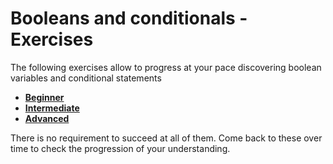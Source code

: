 # Booleans and conditionals - Exercises

The following exercises allow to progress at your pace discovering boolean variables and conditional statements

- [**Beginner**](week_02_booleans_and_conditionals_beginner.qmd#exercises)
- [**Intermediate**](week_02_booleans_and_conditionals_intermediate.qmd#exercises)
- [**Advanced**](week_02_booleans_and_conditionals_advanced.qmd#exercises)
      

There is no requirement to succeed at all of them. Come back to these over time to check the progression of your understanding.
